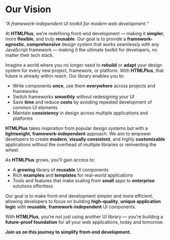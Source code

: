 # Our Vision

*“A framework-independent UI toolkit for modern web development.”*

At **HTMLPlus**, we’re redefining front-end development — making it **simpler**, more **flexible**, and truly **reusable**. Our goal is to provide a **framework-agnostic**, **comprehensive** design system that works seamlessly with any JavaScript framework — making it the ultimate toolkit for developers, no matter their tech stack.

Imagine a world where you no longer need to **rebuild** or **adapt** your design system for every new project, framework, or platform. With **HTMLPlus**, that future is already within reach. Our library enables you to:

- Write components **once**, use them **everywhere** across projects and frameworks
- Switch frameworks **smoothly** without redesigning your UI
- Save **time** and reduce **costs** by avoiding repeated development of common UI elements
- Maintain **consistency** in design across multiple applications and platforms

**HTMLPlus** takes inspiration from popular design systems but with a **lightweight**, **framework-independent** approach. We aim to empower developers to create **modern**, **visually consistent**, and highly **customizable** applications without the overhead of multiple libraries or reinventing the wheel.

As **HTMLPlus** grows, you’ll gain access to:

- A **growing** library of **reusable** UI components
- Rich **examples** and **templates** for real-world applications
- Tools and features that make scaling from **small** apps to **enterprise** solutions effortless

Our goal is to make front-end development simpler and more efficient, allowing developers to focus on building **high-quality**, **unique application logic** with **reusable**, **framework-independent** UI components.

With **HTMLPlus**, you’re not just using another UI library — you’re building a **future-proof foundation** for all your web applications, today and tomorrow.

**Join us on this journey to simplify front-end development.**